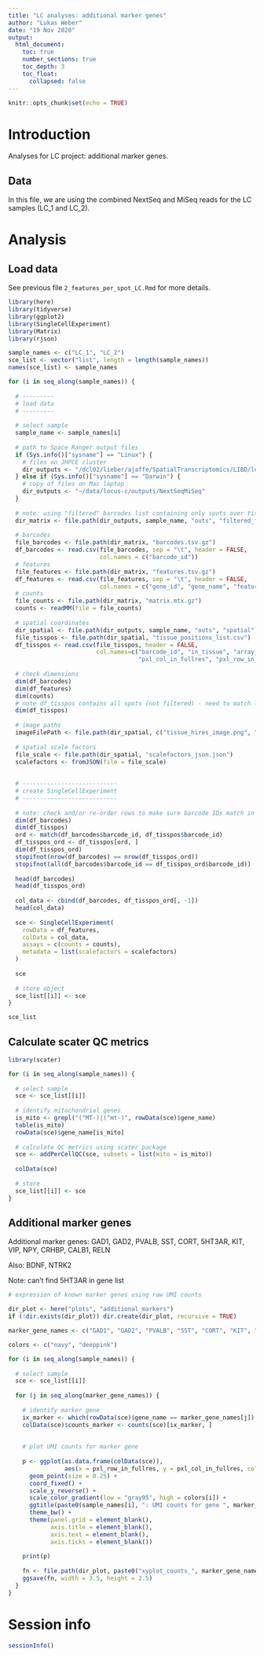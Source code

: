 ```yaml
---
title: "LC analyses: additional marker genes"
author: "Lukas Weber"
date: "19 Nov 2020"
output:
  html_document:
    toc: true
    number_sections: true
    toc_depth: 3
    toc_float:
      collapsed: false
---
```


```r
knitr::opts_chunk$set(echo = TRUE)
```


# Introduction

Analyses for LC project: additional marker genes.


## Data

In this file, we are using the combined NextSeq and MiSeq reads for the LC samples (LC_1 and LC_2).


# Analysis

## Load data

See previous file `2_features_per_spot_LC.Rmd` for more details.

```r
library(here)
library(tidyverse)
library(ggplot2)
library(SingleCellExperiment)
library(Matrix)
library(rjson)
```

```r
sample_names <- c("LC_1", "LC_2")
sce_list <- vector("list", length = length(sample_names))
names(sce_list) <- sample_names

for (i in seq_along(sample_names)) {
  
  # ---------
  # load data
  # ---------
  
  # select sample
  sample_name <- sample_names[i]
  
  # path to Space Ranger output files
  if (Sys.info()["sysname"] == "Linux") {
    # files on JHPCE cluster
    dir_outputs <- "/dcl02/lieber/ajaffe/SpatialTranscriptomics/LIBD/locus-c/outputs/NextSeqMiSeq"
  } else if (Sys.info()["sysname"] == "Darwin") {
    # copy of files on Mac laptop
    dir_outputs <- "~/data/locus-c/outputs/NextSeqMiSeq"
  }
  
  # note: using "filtered" barcodes list containing only spots over tissue
  dir_matrix <- file.path(dir_outputs, sample_name, "outs", "filtered_feature_bc_matrix")
  
  # barcodes
  file_barcodes <- file.path(dir_matrix, "barcodes.tsv.gz")
  df_barcodes <- read.csv(file_barcodes, sep = "\t", header = FALSE, 
                          col.names = c("barcode_id"))
  # features
  file_features <- file.path(dir_matrix, "features.tsv.gz")
  df_features <- read.csv(file_features, sep = "\t", header = FALSE, 
                          col.names = c("gene_id", "gene_name", "feature_type"))
  # counts
  file_counts <- file.path(dir_matrix, "matrix.mtx.gz")
  counts <- readMM(file = file_counts)
  
  # spatial coordinates
  dir_spatial <- file.path(dir_outputs, sample_name, "outs", "spatial")
  file_tisspos <- file.path(dir_spatial, "tissue_positions_list.csv")
  df_tisspos <- read.csv(file_tisspos, header = FALSE, 
                         col.names=c("barcode_id", "in_tissue", "array_row", "array_col", 
                                     "pxl_col_in_fullres", "pxl_row_in_fullres"))
  
  # check dimensions
  dim(df_barcodes)
  dim(df_features)
  dim(counts)
  # note df_tisspos contains all spots (not filtered) - need to match later
  dim(df_tisspos)
  
  # image paths
  imageFilePath <- file.path(dir_spatial, c("tissue_hires_image.png", "tissue_lores_image.png"))
  
  # spatial scale factors
  file_scale <- file.path(dir_spatial, "scalefactors_json.json")
  scalefactors <- fromJSON(file = file_scale)
  
  
  # ---------------------------
  # create SingleCellExperiment
  # ---------------------------
  
  # note: check and/or re-order rows to make sure barcode IDs match in df_barcodes and df_tisspos
  dim(df_barcodes)
  dim(df_tisspos)
  ord <- match(df_barcodes$barcode_id, df_tisspos$barcode_id)
  df_tisspos_ord <- df_tisspos[ord, ]
  dim(df_tisspos_ord)
  stopifnot(nrow(df_barcodes) == nrow(df_tisspos_ord))
  stopifnot(all(df_barcodes$barcode_id == df_tisspos_ord$barcode_id))
  
  head(df_barcodes)
  head(df_tisspos_ord)
  
  col_data <- cbind(df_barcodes, df_tisspos_ord[, -1])
  head(col_data)
  
  sce <- SingleCellExperiment(
    rowData = df_features, 
    colData = col_data, 
    assays = c(counts = counts), 
    metadata = list(scalefactors = scalefactors)
  )
  
  sce
  
  # store object
  sce_list[[i]] <- sce
}

sce_list
```


## Calculate scater QC metrics

```r
library(scater)
```

```r
for (i in seq_along(sample_names)) {
  
  # select sample
  sce <- sce_list[[i]]
  
  # identify mitochondrial genes
  is_mito <- grepl("(^MT-)|(^mt-)", rowData(sce)$gene_name)
  table(is_mito)
  rowData(sce)$gene_name[is_mito]
  
  # calculate QC metrics using scater package
  sce <- addPerCellQC(sce, subsets = list(mito = is_mito))
  
  colData(sce)
  
  # store
  sce_list[[i]] <- sce
}
```


## Additional marker genes

Additional marker genes: GAD1, GAD2, PVALB, SST, CORT, 5HT3AR, KIT, VIP, NPY, CRHBP, CALB1, RELN

Also: BDNF, NTRK2

Note: can't find 5HT3AR in gene list

```r
# expression of known marker genes using raw UMI counts

dir_plot <- here("plots", "additional_markers")
if (!dir.exists(dir_plot)) dir.create(dir_plot, recursive = TRUE)

marker_gene_names <- c("GAD1", "GAD2", "PVALB", "SST", "CORT", "KIT", "VIP", "NPY", "CRHBP", "CALB1", "RELN", "BDNF", "NTRK2")

colors <- c("navy", "deeppink")

for (i in seq_along(sample_names)) {
  
  # select sample
  sce <- sce_list[[i]]
  
  for (j in seq_along(marker_gene_names)) {
    
    # identify marker gene
    ix_marker <- which(rowData(sce)$gene_name == marker_gene_names[j])
    colData(sce)$counts_marker <- counts(sce)[ix_marker, ]
    
    
    # plot UMI counts for marker gene
    
    p <- ggplot(as.data.frame(colData(sce)), 
                aes(x = pxl_row_in_fullres, y = pxl_col_in_fullres, color = counts_marker)) + 
      geom_point(size = 0.25) + 
      coord_fixed() + 
      scale_y_reverse() + 
      scale_color_gradient(low = "gray95", high = colors[i]) + 
      ggtitle(paste0(sample_names[i], ": UMI counts for gene ", marker_gene_names[j])) + 
      theme_bw() + 
      theme(panel.grid = element_blank(), 
            axis.title = element_blank(), 
            axis.text = element_blank(), 
            axis.ticks = element_blank())
    
    print(p)
    
    fn <- file.path(dir_plot, paste0("xyplot_counts_", marker_gene_names[j], "_", sample_names[i], ".png"))
    ggsave(fn, width = 3.5, height = 2.5)
  }
}
```


# Session info

```r
sessionInfo()
```

